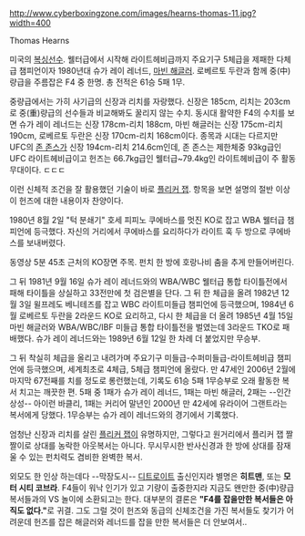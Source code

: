 http://www.cyberboxingzone.com/images/hearns-thomas-11.jpg?width=400

Thomas Hearns

미국의 [[복싱]]선수. 웰터급에서 시작해 라이트헤비급까지 주요기구 5체급을 제패한 다체급 챔피언이자 1980년대 슈가 레이 레너드, [[마빈 해글러]]. 로베르토 두란과 함께 중(中)량급을 주름잡은 F4 중 한명. 총 전적은 61승 5패 1무. 

중량급에서는 가히 사기급의 신장과 리치를 자랑했다. 신장은 185cm, 리치는 203cm로 중(重)량급의 선수들과 비교해봐도 꿀리지 않는 수치. 동시대 활약한 F4의 수치를 보면 슈가 레이 레너드는 신장 178cm-리치 188cm, 마빈 해글러는 신장 175cm-리치 190cm, 로베르토 두란은 신장 170cm-리치 168cm이다. 종목과 시대는 다르지만 UFC의 [[존 존스]]가 신장 194cm-리치 214.6cm인데, 존 존스는 제한체중 93kg급인 UFC 라이트헤비급이고 헌즈는 66.7kg급인 웰터급~79.4kg인 라이트헤비급이 주 활동무대이다. ㄷㄷㄷ

이런 신체적 조건을 잘 활용했던 기술이 바로 [[플리커 잽]]. 항목을 보면 설명의 절반 이상이 헌즈에 대한 내용이자 찬양이다. 

1980년 8월 2일 "턱 분쇄기" 호세 피피노 쿠에바스를 멋진 KO로 잡고 WBA 웰터급 챔피언에 등극했다. 자신의 거리에서 쿠에바스를 요리하다가 라이트 훅 두 방으로 쿠에바스를 보내버렸다. 

{{{#!html
<iframe width="420" height="315" src="//www.youtube.com/embed/SS_AQK2idU8" frameborder="0" allowfullscreen></iframe>
}}}

동영상 5분 45초 근처의 KO장면 주목. 펀치 한 방에 호랑나비 춤을 추게 만들어버린다. 

그 뒤 1981년 9월 16일 슈가 레이 레너드와의 WBA/WBC 웰터급 통합 타이틀전에서 패해 타이틀을 상실하고 33전만에 첫 검은별을 단다. 그 뒤 한 체급을 올려 1982년 12월 3일 윌프레도 베니테즈를 잡고 WBC 라이트미들급 챔피언에 등극했으며, 1984년 6월 로베르토 두란을 2라운드 KO로 요리하고, 다시 한 체급을 더 올려 1985년 4월 15일 마빈 해글러와 WBA/WBC/IBF 미들급 통합 타이틀전을 벌였는데 3라운드 TKO로 패배했다. 슈가 레이 레너드와는 1989년 6월 12일 한 차례 더 붙었지만 무승부.

그 뒤 착실히 체급을 올리고 내려가며 주요기구 미들급-수퍼미들급-라이트헤비급 챔피언에 등극했으며, 세계최초로 4체급, 5체급 챔피언에 올랐다. 만 47세인 2006년 2월에 마지막 67전째를 치를 정도로 롱런했는데, 기록도 61승 5패 1무승부로 오래 활동한 복서 치고는 깨끗한 편. 5패 중 1패가 슈가 레이 레너드, 1패는 마빈 해글러, 2패는 --인간상성-- 아이런 바클리, 1패는 커리어 말년인 2000년 만 42세에 유라이어 그랜트라는 복서에게 당했다. 1무승부는 슈가 레이 레너드와의 경기에서 기록했다. 

엄청난 신장과 리치를 살린 [[플리커 잽]]이 유명하지만, 그렇다고 원거리에서 플리커 잽 짤짤이로 상대를 농락한 아웃복서는 아니다. 무시무시한 반사신경과 한 방에 상대를 잠재울 수 있는 펀치력도 겸비한 완벽한 복서. 

외모도 한 인상 하는데다 --막장도시-- [[디트로이트]] 출신인지라 별명은 '''히트맨''', 또는 '''모터 시티 코브라'''. F4들이 워낙 인기가 있고 기량이 출중한지라 지금도 왠만한 중(中)량급 복서들과의 VS 놀이에 소환되고는 한다. 대부분의 결론은 '''"F4를 잡을만한 복서들은 아직도 없다."'''로 귀결. 그도 그럴 것이 헌즈와 동급의 신체조건을 가진 복서들도 찾기가 어려운데 헌즈를 잡은 해글러와 레너드를 잡을 만한 복서들은 더 안보여서.. 

